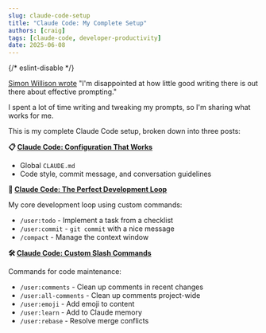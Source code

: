 ```yaml
---
slug: claude-code-setup
title: "Claude Code: My Complete Setup"
authors: [craig]
tags: [claude-code, developer-productivity]
date: 2025-06-08
---
```


{/* eslint-disable */}

[Simon Willison wrote](https://simonwillison.net/2025/May/5/prompting/) "I'm disappointed at how little good writing there is out there about effective prompting."

I spent a lot of time writing and tweaking my prompts, so I'm sharing what works for me.

<!-- truncate -->

This is my complete Claude Code setup, broken down into three posts:

**📋 [Claude Code: Configuration That Works](/blog/claude-code-configuration)**

- Global `CLAUDE.md`
- Code style, commit message, and conversation guidelines

**🔄 [Claude Code: The Perfect Development Loop](/blog/claude-code-workflow-commands)**

My core development loop using custom commands:
- `/user:todo` - Implement a task from a checklist
- `/user:commit` - `git commit` with a nice message
- `/compact` - Manage the context window

**🛠️ [Claude Code: Custom Slash Commands](/blog/claude-code-utility-commands)**

Commands for code maintenance:
- `/user:comments` - Clean up comments in recent changes
- `/user:all-comments` - Clean up comments project-wide
- `/user:emoji` - Add emoji to content
- `/user:learn` - Add to Claude memory
- `/user:rebase` - Resolve merge conflicts

<GiscusComponent />
